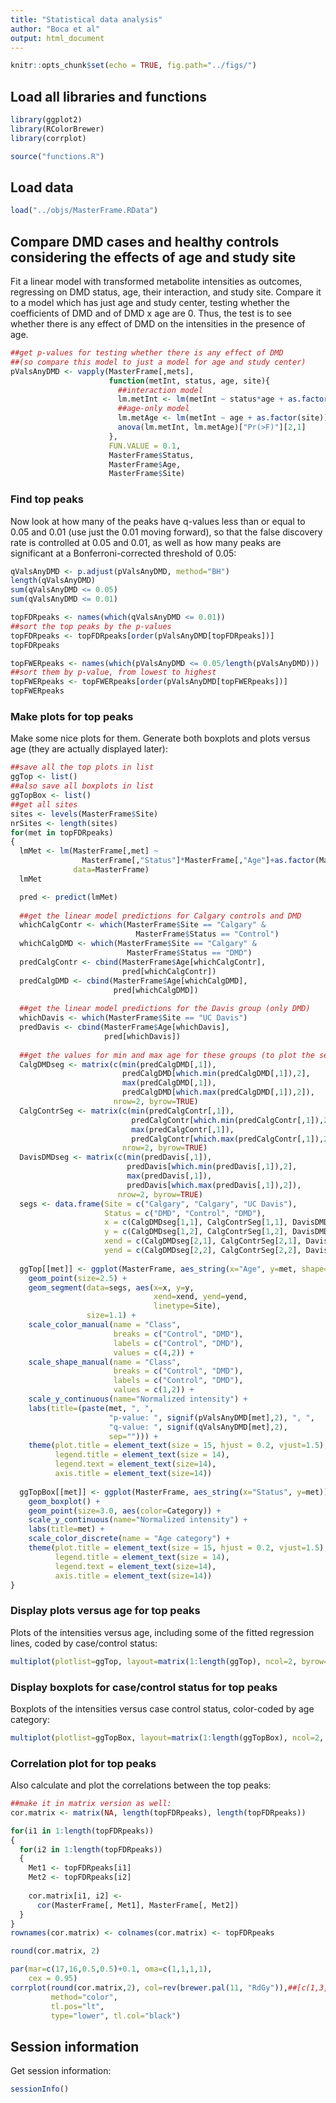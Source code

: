 ```yaml
---
title: "Statistical data analysis"
author: "Boca et al"
output: html_document
---
```


```r
knitr::opts_chunk$set(echo = TRUE, fig.path="../figs/")
```

## Load all libraries and functions

```r
library(ggplot2)
library(RColorBrewer)
library(corrplot)

source("functions.R")
```

## Load data

```r
load("../objs/MasterFrame.RData")
```

## Compare DMD cases and healthy controls considering the effects of age and study site

Fit a linear model with transformed metabolite intensities as outcomes, regressing on DMD status, age, their interaction, and study site. Compare it to a model which has just age and study center, testing whether the coefficients of DMD and of DMD x age are 0. Thus, the test is to see whether there is any effect of DMD on the intensities in the presence of age.

```r
##get p-values for testing whether there is any effect of DMD
##(so compare this model to just a model for age and study center)
pValsAnyDMD <- vapply(MasterFrame[,mets],
                      function(metInt, status, age, site){
                        ##interaction model
                        lm.metInt <- lm(metInt ~ status*age + as.factor(site));
                        ##age-only model
                        lm.metAge <- lm(metInt ~ age + as.factor(site));
                        anova(lm.metInt, lm.metAge)["Pr(>F)"][2,1]  
                      }, 
                      FUN.VALUE = 0.1,
                      MasterFrame$Status,
                      MasterFrame$Age,
                      MasterFrame$Site)
```

### Find top peaks

Now look at how many of the peaks have q-values less than or equal to 0.05 and 0.01 (use just the 0.01 moving forward), so that the false
discovery rate is controlled at 0.05 and 0.01, as well as how many peaks are significant at a Bonferroni-corrected threshold of 0.05:

```r
qValsAnyDMD <- p.adjust(pValsAnyDMD, method="BH")
length(qValsAnyDMD)
sum(qValsAnyDMD <= 0.05)
sum(qValsAnyDMD <= 0.01)

topFDRpeaks <- names(which(qValsAnyDMD <= 0.01))
##sort the top peaks by the p-values
topFDRpeaks <- topFDRpeaks[order(pValsAnyDMD[topFDRpeaks])]
topFDRpeaks

topFWERpeaks <- names(which(pValsAnyDMD <= 0.05/length(pValsAnyDMD)))
##sort them by p-value, from lowest to highest
topFWERpeaks <- topFWERpeaks[order(pValsAnyDMD[topFWERpeaks])]
topFWERpeaks
```

### Make plots for top peaks

Make some nice plots for them. Generate both boxplots and plots versus age (they are actually displayed later):

```r
##save all the top plots in list
ggTop <- list()
##also save all boxplots in list
ggTopBox <- list()
##get all sites
sites <- levels(MasterFrame$Site)
nrSites <- length(sites)
for(met in topFDRpeaks)
{
  lmMet <- lm(MasterFrame[,met] ~ 
                MasterFrame[,"Status"]*MasterFrame[,"Age"]+as.factor(MasterFrame[,"Site"]), 
              data=MasterFrame)
  lmMet

  pred <- predict(lmMet)
  
  ##get the linear model predictions for Calgary controls and DMD
  whichCalgContr <- which(MasterFrame$Site == "Calgary" &
                            MasterFrame$Status == "Control")
  whichCalgDMD <- which(MasterFrame$Site == "Calgary" &
                          MasterFrame$Status == "DMD")  
  predCalgContr <- cbind(MasterFrame$Age[whichCalgContr],
                         pred[whichCalgContr])
  predCalgDMD <- cbind(MasterFrame$Age[whichCalgDMD],
                       pred[whichCalgDMD])
  
  ##get the linear model predictions for the Davis group (only DMD)
  whichDavis <- which(MasterFrame$Site == "UC Davis")
  predDavis <- cbind(MasterFrame$Age[whichDavis],
                     pred[whichDavis])
  
  ##get the values for min and max age for these groups (to plot the segments)
  CalgDMDseg <- matrix(c(min(predCalgDMD[,1]), 
                         predCalgDMD[which.min(predCalgDMD[,1]),2],
                         max(predCalgDMD[,1]), 
                         predCalgDMD[which.max(predCalgDMD[,1]),2]),
                       nrow=2, byrow=TRUE)
  CalgContrSeg <- matrix(c(min(predCalgContr[,1]), 
                           predCalgContr[which.min(predCalgContr[,1]),2],
                           max(predCalgContr[,1]), 
                           predCalgContr[which.max(predCalgContr[,1]),2]),
                         nrow=2, byrow=TRUE)  
  DavisDMDseg <- matrix(c(min(predDavis[,1]), 
                          predDavis[which.min(predDavis[,1]),2],
                          max(predDavis[,1]), 
                          predDavis[which.max(predDavis[,1]),2]),
                        nrow=2, byrow=TRUE)
  segs <- data.frame(Site = c("Calgary", "Calgary", "UC Davis"),
                     Status = c("DMD", "Control", "DMD"),
                     x = c(CalgDMDseg[1,1], CalgContrSeg[1,1], DavisDMDseg[1,1]),
                     y = c(CalgDMDseg[1,2], CalgContrSeg[1,2], DavisDMDseg[1,2]),
                     xend = c(CalgDMDseg[2,1], CalgContrSeg[2,1], DavisDMDseg[2,1]),
                     yend = c(CalgDMDseg[2,2], CalgContrSeg[2,2], DavisDMDseg[2,2]))
                     
  ggTop[[met]] <- ggplot(MasterFrame, aes_string(x="Age", y=met, shape="Status", color="Status")) +
    geom_point(size=2.5) +
    geom_segment(data=segs, aes(x=x, y=y, 
                                xend=xend, yend=yend,
                                linetype=Site),
                 size=1.1) +
    scale_color_manual(name = "Class", 
                       breaks = c("Control", "DMD"),
                       labels = c("Control", "DMD"),
                       values = c(4,2)) +
    scale_shape_manual(name = "Class", 
                       breaks = c("Control", "DMD"),
                       labels = c("Control", "DMD"),
                       values = c(1,2)) +
    scale_y_continuous(name="Normalized intensity") +
    labs(title=(paste(met, ", ", 
                      "p-value: ", signif(pValsAnyDMD[met],2), ", ",
                      "q-value: ", signif(qValsAnyDMD[met],2),
                      sep=""))) +
    theme(plot.title = element_text(size = 15, hjust = 0.2, vjust=1.5),
          legend.title = element_text(size = 14),
          legend.text = element_text(size=14),
          axis.title = element_text(size=14))
  
  ggTopBox[[met]] <- ggplot(MasterFrame, aes_string(x="Status", y=met))+
    geom_boxplot() +
    geom_point(size=3.0, aes(color=Category)) +
    scale_y_continuous(name="Normalized intensity") +
    labs(title=met) + 
    scale_color_discrete(name = "Age category") +
    theme(plot.title = element_text(size = 15, hjust = 0.2, vjust=1.5),
          legend.title = element_text(size = 14),
          legend.text = element_text(size=14),
          axis.title = element_text(size=14))
}
```

### Display plots versus age for top peaks

Plots of the intensities versus age, including some of the fitted regression lines, coded by case/control status:

```r
multiplot(plotlist=ggTop, layout=matrix(1:length(ggTop), ncol=2, byrow=TRUE))
```

### Display boxplots for case/control status for top peaks

Boxplots of the intensities versus case control status, color-coded by age category:

```r
multiplot(plotlist=ggTopBox, layout=matrix(1:length(ggTopBox), ncol=2, byrow=TRUE))
```

### Correlation plot for top peaks

Also calculate and plot the correlations between the top peaks:

```r
##make it in matrix version as well:
cor.matrix <- matrix(NA, length(topFDRpeaks), length(topFDRpeaks))

for(i1 in 1:length(topFDRpeaks))
{
  for(i2 in 1:length(topFDRpeaks))
  {
    Met1 <- topFDRpeaks[i1]
    Met2 <- topFDRpeaks[i2]
    
    cor.matrix[i1, i2] <- 
      cor(MasterFrame[, Met1], MasterFrame[, Met2])
  }
}
rownames(cor.matrix) <- colnames(cor.matrix) <- topFDRpeaks

round(cor.matrix, 2)

par(mar=c(17,16,0.5,0.5)+0.1, oma=c(1,1,1,1),
    cex = 0.95)
corrplot(round(cor.matrix,2), col=rev(brewer.pal(11, "RdGy")),##[c(1,3,5,6,7,9,11)]), 
         method="color",
         tl.pos="lt",
         type="lower", tl.col="black")

```

## Session information

Get session information:

```r
sessionInfo()
```

